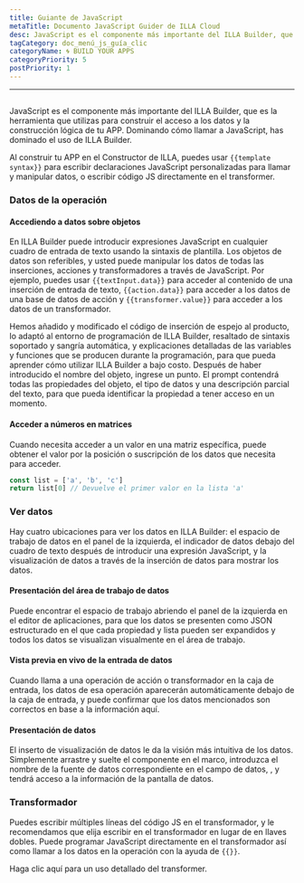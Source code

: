 ```yaml
---
title: Guiante de JavaScript
metaTitle: Documento JavaScript Guider de ILLA Cloud
desc: JavaScript es el componente más importante del ILLA Builder, que es la herramienta que utilizas para construir el acceso a los datos y la construcción lógica de tu APP
tagCategory: doc_menú_js_guía_clic
categoryName: 🌀 BUILD YOUR APPS
categoryPriority: 5
postPriority: 1
---
```


* * *

## <Heading hidden>Guiante JavaScript</Heading>

JavaScript es el componente más importante del ILLA Builder, que es la herramienta que utilizas para construir el acceso a los datos y la construcción lógica de tu APP. Dominando cómo llamar a JavaScript, has dominado el uso de ILLA Builder.

Al construir tu APP en el Constructor de ILLA, puedes usar `{{template syntax}}` para escribir declaraciones JavaScript personalizadas para llamar y manipular datos, o escribir código JS directamente en el transformer.

### Datos de la operación

#### Accediendo a datos sobre objetos

En ILLA Builder puede introducir expresiones JavaScript en cualquier cuadro de entrada de texto usando la sintaxis de plantilla. Los objetos de datos son referibles, y usted puede manipular los datos de todas las inserciones, acciones y transformadores a través de JavaScript. Por ejemplo, puedes usar `{{textInput.data}}` para acceder al contenido de una inserción de entrada de texto, `{{action.data}}` para acceder a los datos de una base de datos de acción y `{{transformer.value}}` para acceder a los datos de un transformador.

Hemos añadido y modificado el código de inserción de espejo al producto, lo adaptó al entorno de programación de ILLA Builder, resaltado de sintaxis soportado y sangría automática, y explicaciones detalladas de las variables y funciones que se producen durante la programación, para que pueda aprender cómo utilizar ILLA Builder a bajo costo. Después de haber introducido el nombre del objeto, ingrese un punto. El prompt contendrá todas las propiedades del objeto, el tipo de datos y una descripción parcial del texto, para que pueda identificar la propiedad a tener acceso en un momento.

#### Acceder a números en matrices

Cuando necesita acceder a un valor en una matriz específica, puede obtener el valor por la posición o suscripción de los datos que necesita para acceder.

```javascript
const list = ['a', 'b', 'c']
return list[0] // Devuelve el primer valor en la lista 'a'
```

### Ver datos

Hay cuatro ubicaciones para ver los datos en ILLA Builder: el espacio de trabajo de datos en el panel de la izquierda, el indicador de datos debajo del cuadro de texto después de introducir una expresión JavaScript, y la visualización de datos a través de la inserción de datos para mostrar los datos.

#### Presentación del área de trabajo de datos

Puede encontrar el espacio de trabajo abriendo el panel de la izquierda en el editor de aplicaciones, para que los datos se presenten como JSON estructurado en el que cada propiedad y lista pueden ser expandidos y todos los datos se visualizan visualmente en el área de trabajo.

[//]: # "[图片]"

#### Vista previa en vivo de la entrada de datos

Cuando llama a una operación de acción o transformador en la caja de entrada, los datos de esa operación aparecerán automáticamente debajo de la caja de entrada, y puede confirmar que los datos mencionados son correctos en base a la información aquí.

[//]: # "[图片]"

#### Presentación de datos

El inserto de visualización de datos le da la visión más intuitiva de los datos. Simplemente arrastre y suelte el componente en el marco, introduzca el nombre de la fuente de datos correspondiente en el campo de datos, , y tendrá acceso a la información de la pantalla de datos.

[//]: # "[图片]"

### Transformador

Puedes escribir múltiples líneas del código JS en el transformador, y le recomendamos que elija escribir en el transformador en lugar de en llaves dobles. Puede programar JavaScript directamente en el transformador así como llamar a los datos en la operación con la ayuda de `{{}}`.

Haga clic aquí para un uso detallado del transformer.

